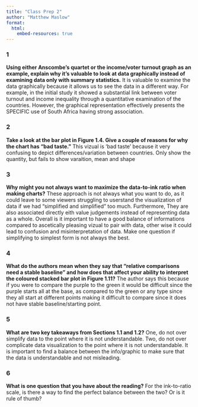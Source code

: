 ```yaml
---
title: "Class Prep 2"
author: "Matthew Maslow"
format: 
  html:
    embed-resources: true
---
```


### 1 
**Using either Anscombe’s quartet or the income/voter turnout graph as an example, explain why it’s valuable to look at data graphically instead of examining data only with summary statistics.**
It is valuable to examine the data graphically because it allows us to see the data in a different way. For example, in the initial study it showed a substantial link between voter turnout and income inequality through a quantitative examination of the countries. However, the graphical representation effectively presents the SPECIFIC use of South Africa having strong association.

### 2 
**Take a look at the bar plot in Figure 1.4. Give a couple of reasons for why the chart has “bad taste.”**
This vizual is 'bad taste' because it very confusing to depict differences/variation between countries. Only show the quantity, but fails to show varaition, mean and shape


### 3 
**Why might you not always want to maximize the data-to-ink ratio when making charts?**
These approach is not always what you want to do, as it could leave to some viewers struggling to userstand the visualization of data if we had "simplified and simplified" too much. Furthermore, They are also associated directly eith value judgements instead of representing data as a whole. Overall is it important to have a good balance of informations compared to ascetically pleasing vizual to pair with data, other wise it could lead to confusion and misinterpretation of data. Make one question if simplifying to simplest form is not always the best.

### 4 
**What do the authors mean when they say that “relative comparisons need a stable baseline” and how does that affect your ability to interpret the coloured stacked bar plot in Figure 1.11?**
The author says this because if you were to compare the purple to the green it would be difficult since the purple starts all at the base, as compared to the green or any type since they all start at different points making it difficult to compare since it does not have stable baseline/starting point.

### 5 
**What are two key takeaways from Sections 1.1 and 1.2?**
One, do not over simplify data to the point where it is not understandable. 
Two, do not over complicate data visualization to the point where it is not understandable. It is important to find a balance between the info/graphic to make sure that the data is understandable and not misleading.

### 6 
**What is one question that you have about the reading?**
For the ink-to-ratio scale, is there a way to find the perfect balance between the two? Or is it rule of thumb?


